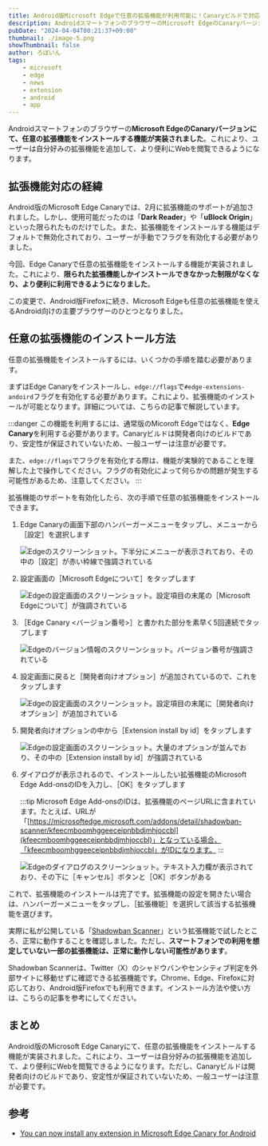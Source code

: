 ```yaml
---
title: Android版Microsoft Edgeで任意の拡張機能が利用可能に！Canaryビルドで対応
description: AndroidスマートフォンのブラウザーのMicrosoft EdgeのCanaryバージョンにて、任意の拡張機能をインストールする機能が実装されました。これにより、ユーザーは自分好みの拡張機能を追加して、より便利にWebを閲覧できるようになります。
pubDate: "2024-04-04T00:21:37+09:00"
thumbnail: ./image-5.png
showThumbnail: false
author: ろぼいん
tags:
    - microsoft
    - edge
    - news
    - extension
    - android
    - app
---
```



Androidスマートフォンのブラウザーの**Microsoft EdgeのCanaryバージョンにて、任意の拡張機能をインストールする機能が実装されました**。これにより、ユーザーは自分好みの拡張機能を追加して、より便利にWebを閲覧できるようになります。

## 拡張機能対応の経緯

Android版のMicrosoft Edge Canaryでは、2月に拡張機能のサポートが追加されました。しかし、使用可能だったのは「**Dark Reader**」や「**uBlock Origin**」といった限られたものだけでした。また、拡張機能をインストールする機能はデフォルトで無効化されており、ユーザーが手動でフラグを有効化する必要がありました。

今回、Edge Canaryで任意の拡張機能をインストールする機能が実装されました。これにより、**限られた拡張機能しかインストールできなかった制限がなくなり、より便利に利用できるようになりました**。

この変更で、Android版Firefoxに続き、Microsoft Edgeも任意の拡張機能を使えるAndroid向けの主要ブラウザーのひとつとなりました。

## 任意の拡張機能のインストール方法

任意の拡張機能をインストールするには、いくつかの手順を踏む必要があります。

まずはEdge Canaryをインストールし、``edge://flags``で``#edge-extensions-andoird``フラグを有効化する必要があります。これにより、拡張機能のインストールが可能となります。詳細については、こちらの記事で解説しています。

<ArticleCard link="/article/2024/02/05/microsoft-edge-for-android-now-supports-extensions/" />

:::danger
この機能を利用するには、通常版のMicoroft Edgeではなく、**Edge Canary**を利用する必要があります。Canaryビルドは開発者向けのビルドであり、安定性が保証されていないため、一般ユーザーは注意が必要です。

また、``edge://flags``でフラグを有効化する際は、機能が実験的であることを理解した上で操作してください。フラグの有効化によって何らかの問題が発生する可能性があるため、注意してください。
:::

拡張機能のサポートを有効化したら、次の手順で任意の拡張機能をインストールできます。

<Steps>

1. Edge Canaryの画面下部のハンバーガーメニューをタップし、メニューから［設定］を選択します

    ![Edgeのスクリーンショット。下半分にメニューが表示されており、その中の［設定］が赤い枠線で強調されている](./image.png)

2. 設定画面の［Microsoft Edgeについて］をタップします

    ![Edgeの設定画面のスクリーンショット。設定項目の末尾の［Microsoft Edgeについて］が強調されている](./image-1.png)

3. ［Edge Canary \<バージョン番号\>］と書かれた部分を素早く5回連続でタップします

    ![Edgeのバージョン情報のスクリーンショット。バージョン番号が強調されている](./image-2.png)

4. 設定画面に戻ると［開発者向けオプション］が追加されているので、これをタップします

    ![Edgeの設定画面のスクリーンショット。設定項目の末尾に［開発者向けオプション］が追加されている](./image-3.png)

5. 開発者向けオプションの中から［Extension install by id］をタップします

    ![Edgeの設定画面のスクリーンショット。大量のオプションが並んでおり、その中の［Extension install by id］が強調されている](./image-4.png)

6. ダイアログが表示されるので、インストールしたい拡張機能のMicrosoft Edge Add-onsのIDを入力し、［OK］をタップします

    :::tip
    Microsoft Edge Add-onsのIDは、拡張機能のページURLに含まれています。たとえば、URLが「[https://microsoftedge.microsoft.com/addons/detail/shadowban-scanner/kfeecmboomhggeeceipnbbdjmhjoccbl](kfeecmboomhggeeceipnbbdjmhjoccbl)」となっている場合、「kfeecmboomhggeeceipnbbdjmhjoccbl」がIDになります。
    :::

    ![Edgeのダイアログのスクリーンショット。テキスト入力欄が表示されており、その下に［キャンセル］ボタンと［OK］ボタンがある](./image-5.png)

</Steps>

これで、拡張機能のインストールは完了です。拡張機能の設定を開きたい場合は、ハンバーガーメニューをタップし、［拡張機能］を選択して該当する拡張機能を選びます。

実際に私が公開している「[Shadowban Scanner](https://shadowban-scanner.roboin.io/)」という拡張機能で試したところ、正常に動作することを確認しました。ただし、**スマートフォンでの利用を想定していない一部の拡張機能は、正常に動作しない可能性があります**。

Shadowban Scannerは、Twitter（X）のシャドウバンやセンシティブ判定を外部サイトに移動せずに確認できる拡張機能です。Chrome、Edge、Firefoxに対応しており、Android版Firefoxでも利用できます。インストール方法や使い方は、こちらの記事を参考にしてください。

<ArticleCard link="/article/2023/09/30/detect-twitter-shadowban/" />

<ArticleCard link="/article/2023/12/15/shadowban-scanner-now-supports-firefox-for-android/" />

## まとめ

Android版のMicrosoft Edge Canaryにて、任意の拡張機能をインストールする機能が実装されました。これにより、ユーザーは自分好みの拡張機能を追加して、より便利にWebを閲覧できるようになります。ただし、Canaryビルドは開発者向けのビルドであり、安定性が保証されていないため、一般ユーザーは注意が必要です。

## 参考

- [You can now install any extension in Microsoft Edge Canary for Android](https://www.windowslatest.com/2024/04/02/you-can-now-install-any-extension-in-microsoft-edge-canary-for-android/)
